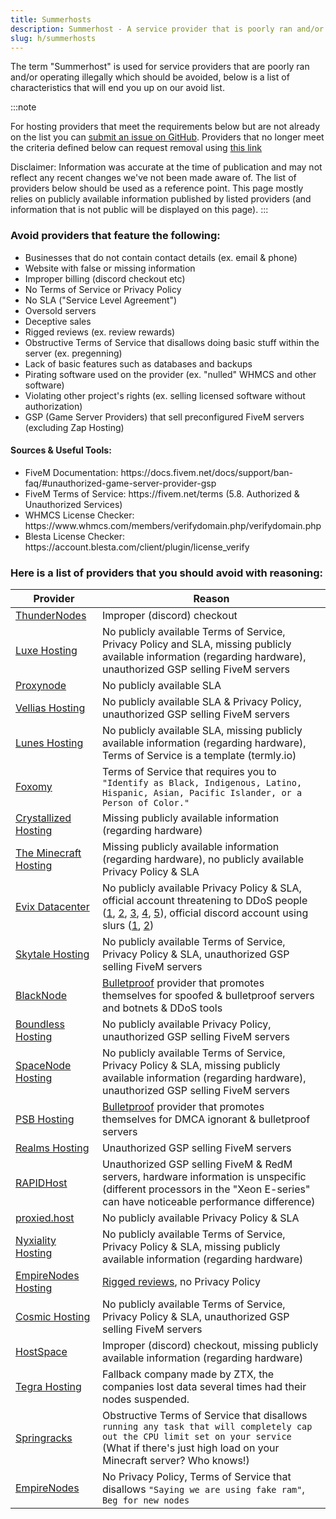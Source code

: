 ```yaml
---
title: Summerhosts
description: Summerhost - A service provider that is poorly ran and/or operating illegally which should be avoided.
slug: h/summerhosts
---
```


The term "Summerhost" is used for service providers that are poorly ran and/or operating illegally which should be avoided, below is a list of characteristics that will end you up on our avoid list.

:::note

For hosting providers that meet the requirements below but are not already on the list you can [submit an issue on GitHub](https://smd.gg/summerhost-addition). Providers that no longer meet the criteria defined below can request removal using [this link](https://smd.gg/summerhost-removal)

Disclaimer: Information was accurate at the time of publication and may not reflect any recent changes we've not been made aware of. The list of providers below should be used as a reference point. This page mostly relies on publicly available information published by listed providers (and information that is not public will be displayed on this page).
:::

### Avoid providers that feature the following:

<ul class="pl-5 list-disc">
    <li>Businesses that do not contain contact details (ex. email & phone)</li>
    <li>Website with false or missing information</li>
    <li>Improper billing (discord checkout etc)</li>
    <li>No Terms of Service or Privacy Policy</li>
    <li>No SLA ("Service Level Agreement")</li>
    <li>Oversold servers</li>
    <li>Deceptive sales</li>
    <li>Rigged reviews (ex. review rewards)</li>
    <li>Obstructive Terms of Service that disallows doing basic stuff within the server (ex. pregenning)</li>
    <li>Lack of basic features such as databases and backups</li>
    <li>Pirating software used on the provider (ex. "nulled" WHMCS and other software)</li>
    <li>Violating other project's rights (ex. selling licensed software without authorization)</li>
    <li>GSP (Game Server Providers) that sell preconfigured FiveM servers (excluding Zap Hosting)</li>
</ul>

#### Sources & Useful Tools:

<ul class="pl-5 list-disc">
    <li>FiveM Documentation: https://docs.fivem.net/docs/support/ban-faq/#unauthorized-game-server-provider-gsp</li>
    <li>FiveM Terms of Service: https://fivem.net/terms (5.8. Authorized & Unauthorized Services)</li>
    <li>WHMCS License Checker: https://www.whmcs.com/members/verifydomain.php/verifydomain.php</li>
    <li>Blesta License Checker: https://account.blesta.com/client/plugin/license_verify</li>
</ul>

### Here is a list of providers that you should avoid with reasoning:

| Provider                                                 | Reason                                                                                                                                                                                                                                                                                                                                                                           |
| -------------------------------------------------------- | -------------------------------------------------------------------------------------------------------------------------------------------------------------------------------------------------------------------------------------------------------------------------------------------------------------------------------------------------------------------------------- |
| [ThunderNodes](https://thundernodes.cloud)               | Improper (discord) checkout                                                                                                                                                                                                                                                                                                                                   |
| [Luxe Hosting](https://my.luxe-hosting.nl)               | No publicly available Terms of Service, Privacy Policy and SLA, missing publicly available information (regarding hardware), unauthorized GSP selling FiveM servers                                                                                                                                                                                           |
| [Proxynode](https://proxynode.pro)                       | No publicly available SLA                                                                                                                                                                                                                                                                                                                                                        |
| [Vellias Hosting](https://velliashosting.online)         | No publicly available SLA & Privacy Policy, unauthorized GSP selling FiveM servers                                                                                                                                                                                                                                                                                               |
| [Lunes Hosting](https://lunes.host)                      | No publicly available SLA, missing publicly available information (regarding hardware), Terms of Service is a template (termly.io)                                                                                                                                                                                                         |
| [Foxomy](https://foxomy.com)                             | Terms of Service that requires you to `"Identify as Black, Indigenous, Latino, Hispanic, Asian, Pacific Islander, or a Person of Color."`                                                                                                                                                                                                                                        |
| [Crystallized Hosting](https://crystallized.host)        | Missing publicly available information (regarding hardware)                                                                                                                                                                                                                                                                                                   |
| [The Minecraft Hosting](https://theminecrafthosting.com) | Missing publicly available information (regarding hardware), no publicly available Privacy Policy & SLA                                                                                                                                                                                                                                                       |
| [Evix Datacenter](https://evix-datacenter.online)        | No publicly available Privacy Policy & SLA, official account threatening to DDoS people ([1](https://smd.gg/lkn5vtl), [2](https://smd.gg/54owa1o), [3](https://smd.gg/flsgxnu), [4](https://smd.gg/x0omgfm), [5](https://smd.gg/mdp5sul)), official discord account using slurs ([1](https://smd.gg/fenwcql), [2](https://smd.gg/7p9co2m)) |
| [Skytale Hosting](https://billing.skytalehosting.net)    | No publicly available Terms of Service, Privacy Policy & SLA, unauthorized GSP selling FiveM servers                                                                                                                                                                                                                                                                             |
| [BlackNode](https://blacknode.pro)                       | [Bulletproof](https://www.urbandictionary.com/define.php?term=Bulletproof%20hosting) provider that promotes themselves for spoofed & bulletproof servers and botnets & DDoS tools                                                                                                                                                                                                |
| [Boundless Hosting](https://boundlesshosting.xyz)        | No publicly available Privacy Policy, unauthorized GSP selling FiveM servers                                                                                                                                                                                                                                                                                                     |
| [SpaceNode Hosting](https://spacenodehosting.com)        | No publicly available Terms of Service, Privacy Policy & SLA, missing publicly available information (regarding hardware), unauthorized GSP selling FiveM servers                                                                                                                                                                                             |
| [PSB Hosting](https://psb.hosting)                       | [Bulletproof](https://www.urbandictionary.com/define.php?term=Bulletproof%20hosting) provider that promotes themselves for DMCA ignorant & bulletproof servers                                                                                                                                                                                                                   |
| [Realms Hosting](https://realmshosting.com)              | Unauthorized GSP selling FiveM servers                                                                                                                                                                                                                                                                                                                                           |
| [RAPIDHost](https://rapidhosting.cloud)                  | Unauthorized GSP selling FiveM & RedM servers, hardware information is unspecific (different processors in the "Xeon E-series" can have noticeable performance difference)                                                                                                                                                                                    |
| [proxied.host](https://proxied.host)                     | No publicly available Privacy Policy & SLA                                                                                                                                                                                                                                                                                                                                       |
| [Nyxiality Hosting](https://nyxialityhosting.com)        | No publicly available Terms of Service, Privacy Policy & SLA, missing publicly available information (regarding hardware)                                                                                                                                                                                                                                     |
| [EmpireNodes Hosting](https://www.empirenodes.com/)      | [Rigged reviews](https://www.trustpilot.com/review/empirenodes.com), no Privacy Policy                                                                                                                                                                                                                                                                                           |
| [Cosmic Hosting](https://cosmichosting.xyz)              | No publicly available Terms of Service, Privacy Policy & SLA, unauthorized GSP selling FiveM servers                                                                                                                                                                                                                                                                             |
| [HostSpace](http://hostspace.co.il/)                     | Improper (discord) checkout, missing publicly available information (regarding hardware)                                                                                                                                                                                                                                                   |
| [Tegra Hosting](https://tegra.gg/)                       | Fallback company made by ZTX, the companies lost data several times had their nodes suspended.                                                                                                                                                                                                                                                                                   |
| [Springracks](https://springracks.com)                   | Obstructive Terms of Service that disallows `running any task that will completely cap out the CPU limit set on your service` (What if there's just high load on your Minecraft server? Who knows!)                                                                                                                                                           |
| [EmpireNodes](https://empirenodes.com)                   | No Privacy Policy, Terms of Service that disallows `"Saying we are using fake ram"`, `Beg for new nodes`                                                                                                                                                                                                                                                                         |
